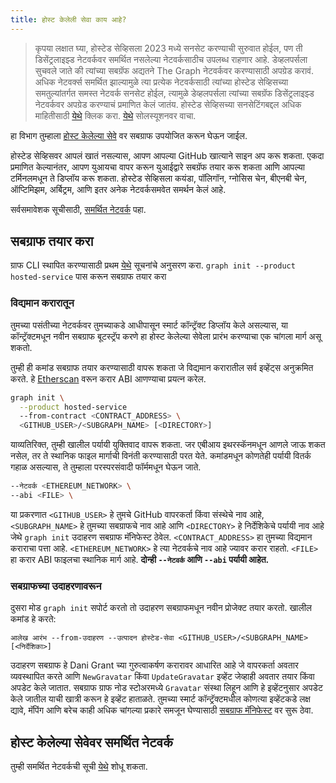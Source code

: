 ```yaml
---
title: होस्ट केलेली सेवा काय आहे?
---
```


> कृपया लक्षात घ्या, होस्टेड सेव्हिसला 2023 मध्ये सनसेट करण्याची सुरुवात होईल, पण ती डिसेंट्रलाइझ्ड नेटवर्कवर समर्थित नसलेल्या नेटवर्कसाठीच उपलब्ध राहणार आहे. डेव्हलपर्सला सुचवले जाते की त्यांच्या सबग्रॅफ अद्यतने The Graph नेटवर्कवर करण्यासाठी अपग्रेड करावं. अधिक नेटवर्क्स समर्थित झाल्यामुळे त्या प्रत्येक नेटवर्कसाठी त्यांच्या होस्टेड सेव्हिसच्या समतुल्यांतर्गत समस्त नेटवर्क सनसेट होईल, त्यामुळे डेव्हलपर्सला त्यांच्या सबग्रॅफ डिसेंट्रलाइझ्ड नेटवर्कवर अपग्रेड करण्याचं प्रमाणित केलं जातंय. होस्टेड सेव्हिसच्या सनसेटिंगबद्दल अधिक माहितीसाठी [येथे](/cookbook/upgrading-a-subgraph) क्लिक करा. [येथे](https://thegraph.com/blog/sunsetting-hosted-service) सोलस्यूशनवर वाचा.

हा विभाग तुम्हाला [होस्ट केलेल्या सेवे](https://thegraph.com/hosted-service/) वर सबग्राफ उपयोजित करून घेऊन जाईल.

होस्टेड सेव्हिसवर आपलं खातं नसल्यास, आपण आपल्या GitHub खात्याने साइन अप करू शकता. एकदा प्रमाणित केल्यानंतर, आपण युआयचा वापर करून युआईद्वारे सबग्रॅफ तयार करू शकता आणि आपल्या टर्मिनलमधून ते डिप्लॉय करू शकता. होस्टेड सेव्हिसला कयंडा, पॉलिगॉन, ग्नोसिस चेन, बीएनबी चेन, ऑप्टिमिझम, अर्बिट्रम, आणि इतर अनेक नेटवर्कसमवेत समर्थन केलं आहे.

सर्वसमावेशक सूचीसाठी, [समर्थित नेटवर्क](/developing/supported-networks/#hosted-service) पहा.

## सबग्राफ तयार करा

ग्राफ CLI स्थापित करण्यासाठी प्रथम [येथे](/developing/defining-a-subgraph) सूचनांचे अनुसरण करा. `graph init --product hosted-service` पास करून सबग्राफ तयार करा

### विद्यमान करारातून

तुमच्‍या पसंतीच्या नेटवर्कवर तुमच्‍याकडे आधीपासून स्‍मार्ट कॉन्ट्रॅक्ट डिप्लॉय केले असल्‍यास, या कॉन्ट्रॅक्टमधून नवीन सबग्राफ बूटस्ट्रॅप करणे हा होस्ट केलेल्या सेवेला प्रारंभ करण्‍याचा एक चांगला मार्ग असू शकतो.

तुम्ही ही कमांड सबग्राफ तयार करण्यासाठी वापरू शकता जे विद्यमान करारातील सर्व इव्हेंट्स अनुक्रमित करते. हे [Etherscan](https://etherscan.io/) वरून करार ABI आणण्याचा प्रयत्न करेल.

```sh
graph init \
  --product hosted-service
  --from-contract <CONTRACT_ADDRESS> \
  <GITHUB_USER>/<SUBGRAPH_NAME> [<DIRECTORY>]
```

याव्यतिरिक्त, तुम्ही खालील पर्यायी युक्तिवाद वापरू शकता. जर एबीआय इथरस्कॅनमधून आणले जाऊ शकत नसेल, तर ते स्थानिक फाइल मार्गाची विनंती करण्यासाठी परत येते. कमांडमधून कोणतेही पर्यायी वितर्क गहाळ असल्यास, ते तुम्हाला परस्परसंवादी फॉर्ममधून घेऊन जाते.

```sh
--नेटवर्क <ETHEREUM_NETWORK> \
--abi <FILE> \
```

या प्रकरणात `<GITHUB_USER>` हे तुमचे GitHub वापरकर्ता किंवा संस्थेचे नाव आहे, `<SUBGRAPH_NAME>` हे तुमच्या सबग्राफचे नाव आहे आणि `<DIRECTORY>` हे निर्देशिकेचे पर्यायी नाव आहे जेथे `graph init` उदाहरण सबग्राफ मॅनिफेस्ट ठेवेल. `<CONTRACT_ADDRESS>` हा तुमच्या विद्यमान कराराचा पत्ता आहे. `<ETHEREUM_NETWORK>` हे त्या नेटवर्कचे नाव आहे ज्यावर करार राहतो. `<FILE>` हा करार ABI फाइलचा स्थानिक मार्ग आहे. **दोन्ही `--नेटवर्क` आणि `--abi` पर्यायी आहेत.**

### सबग्राफच्या उदाहरणावरून

दुसरा मोड `graph init` सपोर्ट करतो तो उदाहरण सबग्राफमधून नवीन प्रोजेक्ट तयार करतो. खालील कमांड हे करते:

```
आलेख आरंभ --from-उदाहरण --उत्पादन होस्टेड-सेवा <GITHUB_USER>/<SUBGRAPH_NAME> [<निर्देशिका>]
```

उदाहरण सबग्राफ हे Dani Grant च्या गुरुत्वाकर्षण करारावर आधारित आहे जे वापरकर्ता अवतार व्यवस्थापित करते आणि `NewGravatar` किंवा `UpdateGravatar` इव्हेंट जेव्हाही अवतार तयार किंवा अपडेट केले जातात. सबग्राफ ग्राफ नोड स्टोअरमध्ये `Gravatar` संस्था लिहून आणि हे इव्हेंटनुसार अपडेट केले जातील याची खात्री करून हे इव्हेंट हाताळते. तुमच्या स्मार्ट कॉन्ट्रॅक्टमधील कोणत्या इव्हेंटकडे लक्ष द्यावे, मॅपिंग आणि बरेच काही अधिक चांगल्या प्रकारे समजून घेण्यासाठी [सबग्राफ मॅनिफेस्ट](/developing/creating-a-subgraph#the-subgraph-manifest) वर सुरू ठेवा.

## होस्ट केलेल्या सेवेवर समर्थित नेटवर्क

तुम्ही समर्थित नेटवर्कची सूची [येथे](/developing/supported-networks) शोधू शकता.
